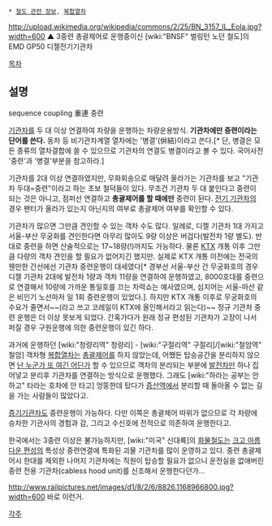  * [[철도 관련 정보]], [[복합열차]]

http://upload.wikimedia.org/wikipedia/commons/2/25/BN_3157_IL_Eola.jpg?width=600
▲ 3중련 총괄제어로 운행중이신 [wiki:"BNSF" 벌링턴 노던 철도]의 EMD GP50 디젤전기기관차

[[목차]]
== 설명 ==
sequence coupling
重連
중련

[[기관차]]를 두 대 이상 연결하여 차량을 운행하는 차량운용방식. '''기관차에만 중련이라는 단어를 쓴다.''' 동차 등 비기관차계열 열차에는 '병결'(倂結)이라고 쓴다.[* 단, 병결은 모든 종류의 열차결합에 쓸 수 있으므로 기관차의 연결도 병결이라고 볼 수 있다. 국어사전 '중련'과 '병결'부분을 참고하라.]

기관차를 2대 이상 연결하였지만, 무화회송으로 매달려 올라가는 기관차를 보고 "기관차 두대=중련"이라고 하는 초보 철덕들이 있다. 무조건 기관차 두 대 붙인다고 중련이 되는 것은 아니고, 점퍼선 연결하고 '''총괄제어를 할 때에만''' 중련이 된다. [[전기 기관차]]의 경우 팬터가 올라가 있는지 아닌지의 여부로 총괄제어 여부를 확인할 수 있다.

기관차가 많으면 그만큼 견인할 수 있는 객차 수도 많다. 일례로, 디젤 기관차 1대 가지고 서울-부산 무궁화를 견인한다면 아무리 많아도 9량 이상은 버겁다(발전차 1량 별도). 반대로 중련을 하면 산술적으로는 17~18량(!)까지도 가능하다. 물론 [[KTX]] 개통 이후 그만큼 다량의 객차 견인을 할 필요가 없어지긴 했지만. 실제로 KTX 개통 이전에는 전국의 웬만한 간선에선 기관차 중련운행이 대세였다[* 경부선 서울-부산 간 무궁화호의 경우 디젤 기관차 2대에 발전차 1량과 객차 11량을 연결하여 운행하였고,  8000호대를 중련으로 연결해서 10량에 가까운 통일호를 끄는 차력쇼는 예사였으며, 심지어는 서울-마산 같은 비인기 노선마저 일 1회 중련운행이 있었다.]. 하지만 KTX 개통 이후로 무궁화호의 수요가 줄면서~~(라고 쓰고 코레일이 KTX에 올인해서라고 읽는다)~~ 정규 기관차 중련 운행은 더 이상 못보게 되었다. 간혹가다가 원래 정규 편성된 기관차가 고장이 나서 퍼질 경우 구원운행에 의한 중련운행이 있긴 하다.

과거에 운행하던 [wiki:"청량리역" 청량리] - [wiki:"구절리역" 구절리]/[wiki:"철암역" 철암] 객차형 [[복합열차]]는 [[총괄제어]]를 하지 않았는데, 어쨌든 탑승공간을 분리하지 않으면 [[난 누군가 또 여긴 어딘가]] 할 수 있으므로 객차의 분리되는 부분에 [[발전차]]만 하나 집어넣고 분리후 기관차를 연결하는 방식으로 운행했다. 그래도 [wiki:"하라는 공부는 안하고" 타라는 호차에 안 타고] 엉뚱한데 탔다가 [[증산역]]에서 분리할 때 돌아올 수 없는 길을 가는 사람들이 많았다고.

[[증기기관차]]도 중련운행이 가능하다. 다만 이쪽은 총괄제어 따위가 없으므로 각 차량에 승차한 기관사의 경험과 감, 그리고 수신호에 전적으로 의존하여 운행한다고.

한국에서는 3중련 이상은 불가능하지만, [wiki:"미국" 신대륙]의 [[화물철도]]는 [[마일 트레인|크고 아름다운 편성]]의 특성상 중련연결에 특화된 괴물 기관차를 많이 운영하고 있다. 중련 총괄제어시 한대를 제외한 나머지 기관차에는 직원이 탑승할 필요가 없으니 운전실을 없애버린 중련 전용 기관차(cabless hood unit)를 신조해서 운행한다던가...

http://www.railpictures.net/images/d1/8/2/6/8826.1168966800.jpg?width=600
바로 이런거.

[[각주]]
